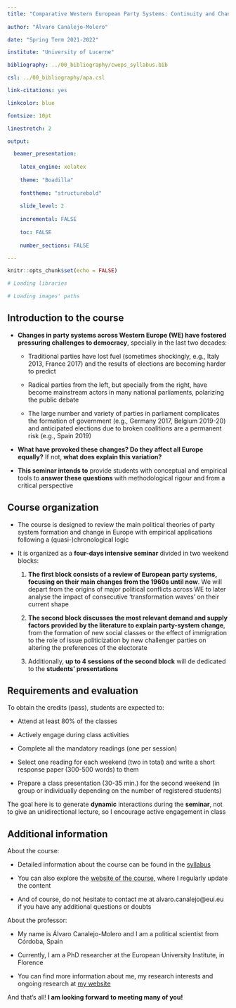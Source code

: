 ```yaml
---
title: "Comparative Western European Party Systems: Continuity and Change"
  
author: "Álvaro Canalejo-Molero"

date: "Spring Term 2021-2022"

institute: "University of Lucerne"

bibliography: ../00_bibliography/cweps_syllabus.bib

csl: ../00_bibliography/apa.csl

link-citations: yes

linkcolor: blue 

fontsize: 10pt

linestretch: 2

output:

  beamer_presentation:
    
    latex_engine: xelatex
    
    theme: "Boadilla"
    
    fonttheme: "structurebold"
    
    slide_level: 2
    
    incremental: FALSE
    
    toc: FALSE
    
    number_sections: FALSE

---
```


```r

knitr::opts_chunk$set(echo = FALSE)

# Loading libraries

# Loading images' paths

```


## Introduction to the course

  + **Changes in party systems across Western Europe (WE) have fostered pressuring challenges to democracy**, specially in the last two decades:

    + Traditional parties have lost fuel (sometimes shockingly, e.g., Italy 2013, France 2017) and the results of elections are becoming harder to predict
    
    + Radical parties from the left, but specially from the right, have become mainstream actors in many national parliaments, polarizing the public debate
  
    + The large number and variety of parties in parliament complicates the formation of government (e.g., Germany 2017, Belgium 2019-20) and anticipated elections due to broken coalitions are a permanent risk (e.g., Spain 2019)

  + **What have provoked these changes? Do they affect all Europe equally?** If not, **what does explain this variation?**

  + **This seminar intends to** provide students with conceptual and empirical tools to **answer these questions** with methodological rigour and from a critical perspective

## Course organization

  + The course is designed to review the main political theories of party system formation and change in Europe with empirical applications following a (quasi-)chronological logic

  + It is organized as a **four-days intensive seminar** divided in two weekend blocks:

    1. **The first block consists of a review of European party systems, focusing on their main changes from the 1960s until now**. We will depart from the origins of major political conflicts across WE to later analyse the impact of consecutive 'transformation waves' on their current shape
  
    2. **The second block discusses the most relevant demand and supply factors provided by the literature to explain party-system change**, from the formation of new social classes or the effect of immigration to the role of issue politicization by new challenger parties on altering the preferences of the electorate
    
    3. Additionally, **up to 4 sessions of the second block** will de dedicated to the **students' presentations**

## Requirements and evaluation

To obtain the credits (pass), students are expected to:

  + Attend at least 80% of the classes
  
  + Actively engage during class activities
  
  + Complete all the mandatory readings (one per session)
  
  + Select one reading for each weekend (two in total) and write a short response paper (300-500 words) to them
  
  + Prepare a class presentation (30-35 min.) for the second weekend (in group or individually depending on the number of registered students)

The goal here is to generate **dynamic** interactions during the **seminar**, not to give an unidirectional lecture, so I encourage active engagement in class

## Additional information

About the course:

 + Detailed information about the course can be found in the [syllabus](https://github.com/ACanalejo/cwps_continuity_and_change_unilu2022/blob/master/00_syllabus/course_syllabus.pdf)
 
 + You can also explore the [website of the course](https://github.com/ACanalejo/cwps_continuity_and_change_unilu2022), where I regularly update the content
 
 + And of course, do not hesitate to contact me at alvaro.canalejo@eui.eu if you have any additional questions or doubts 

About the professor:

  + My name is Álvaro Canalejo-Molero and I am a political scientist from Córdoba, Spain
  
  + Currently, I am a PhD researcher at the European University Institute, in Florence
  
  + You can find more information about me, my research interests and ongoing research at [my website](https://acanalejo.github.io/)
  
And that's all! **I am looking forward to meeting many of you!**